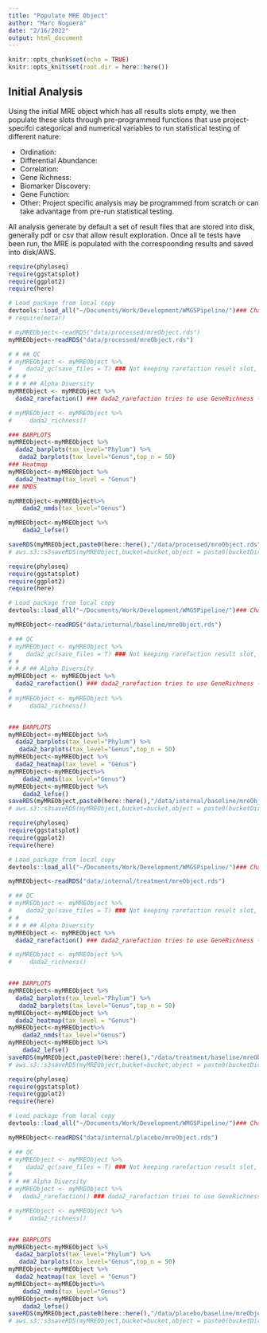 ```yaml
---
title: "Populate MRE Object"
author: "Marc Noguera"
date: "2/16/2022"
output: html_document
---
```

```r
knitr::opts_chunk$set(echo = TRUE)
knitr::opts_knit$set(root.dir = here::here())

```

## Initial Analysis

Using the initial MRE object which has all results slots empty, we then populate these slots through pre-programmed functions that use project-specifci categorical and numerical variables to run statistical testing of different nature:

* Ordination:
* Differential Abundance:
* Correlation:
* Gene Richness:
* Biomarker Discovery:
* Gene Function:
* Other: Project specific analysis may be programmed from scratch or can take advantage from pre-run statistical testing. 

All analysis generate by default a set of result files that are stored into disk, generally pdf or csv that allow result exploration.
Once all te tests have been run, the MRE is populated with the correspoonding results and saved into disk/AWS.

```r
require(phyloseq)
require(ggstatsplot)
require(ggplot2)
require(here)

# Load package from local copy
devtools::load_all("~/Documents/Work/Development/WMGSPipeline/")### Change to require/library/load local package
# require(metar)

# myMREObject<-readRDS("data/processed/mreObject.rds")
myMREObject<-readRDS("data/processed/mreObject.rds")

# # ## QC
# myMREObject <- myMREObject %>%
#    dada2_qc(save_files = T) ### Not keeping rarefaction result slot, too big.
# # # 
# # # ## Alpha Diversity
myMREObject <- myMREObject %>%
  dada2_rarefaction() ### dada2_rarefaction tries to use GeneRichness --> Needs to be corrected

# myMREObject <- myMREObject %>%
#     dada2_richness()

### BARPLOTS
myMREObject<-myMREObject %>%
  dada2_barplots(tax_level="Phylum") %>% 
   dada2_barplots(tax_level="Genus",top_n = 50)
### Heatmap
myMREObject<-myMREObject %>%
  dada2_heatmap(tax_level = "Genus")
### NMDS

myMREObject<-myMREObject%>%
    dada2_nmds(tax_level="Genus")

myMREObject<-myMREObject %>%
    dada2_lefse() 

saveRDS(myMREObject,paste0(here::here(),"/data/processed/mreObject.rds"))
# aws.s3::s3saveRDS(myMREObject,bucket=bucket,object = paste0(bucketDir,"/MREObject.rds"))

```


```r
require(phyloseq)
require(ggstatsplot)
require(ggplot2)
require(here)

# Load package from local copy
devtools::load_all("~/Documents/Work/Development/WMGSPipeline/")### Change to require/library/load local package

myMREObject<-readRDS("data/internal/baseline/mreObject.rds")

# ## QC
# myMREObject <- myMREObject %>%
#    dada2_qc(save_files = T) ### Not keeping rarefaction result slot, too big.
# # 
# # # ## Alpha Diversity
myMREObject <- myMREObject %>%
  dada2_rarefaction() ### dada2_rarefaction tries to use GeneRichness --> Needs to be corrected
# 
# myMREObject <- myMREObject %>%
#     dada2_richness()


### BARPLOTS
myMREObject<-myMREObject %>%
  dada2_barplots(tax_level="Phylum") %>% 
   dada2_barplots(tax_level="Genus",top_n = 50)
myMREObject<-myMREObject %>%
  dada2_heatmap(tax_level = "Genus")
myMREObject<-myMREObject%>%
    dada2_nmds(tax_level="Genus")
myMREObject<-myMREObject %>%
    dada2_lefse() 
saveRDS(myMREObject,paste0(here::here(),"/data/internal/baseline/mreObject.rds"))
# aws.s3::s3saveRDS(myMREObject,bucket=bucket,object = paste0(bucketDir,"/MREObject.rds"))

```


```r
require(phyloseq)
require(ggstatsplot)
require(ggplot2)
require(here)

# Load package from local copy
devtools::load_all("~/Documents/Work/Development/WMGSPipeline/")### Change to require/library/load local package

myMREObject<-readRDS("data/internal/treatment/mreObject.rds")

# ## QC
# myMREObject <- myMREObject %>%
#    dada2_qc(save_files = T) ### Not keeping rarefaction result slot, too big.
# # 
# # # ## Alpha Diversity
myMREObject <- myMREObject %>%
  dada2_rarefaction() ### dada2_rarefaction tries to use GeneRichness --> Needs to be corrected

# myMREObject <- myMREObject %>%
#     dada2_richness()


### BARPLOTS
myMREObject<-myMREObject %>%
  dada2_barplots(tax_level="Phylum") %>% 
   dada2_barplots(tax_level="Genus",top_n = 50)
myMREObject<-myMREObject %>%
  dada2_heatmap(tax_level = "Genus")
myMREObject<-myMREObject%>%
    dada2_nmds(tax_level="Genus")
myMREObject<-myMREObject %>%
    dada2_lefse() 
saveRDS(myMREObject,paste0(here::here(),"/data/treatment/baseline/mreObject.rds"))
# aws.s3::s3saveRDS(myMREObject,bucket=bucket,object = paste0(bucketDir,"/MREObject.rds"))

```


```r
require(phyloseq)
require(ggstatsplot)
require(ggplot2)
require(here)

# Load package from local copy
devtools::load_all("~/Documents/Work/Development/WMGSPipeline/")### Change to require/library/load local package

myMREObject<-readRDS("data/internal/placebo/mreObject.rds")

# ## QC
# myMREObject <- myMREObject %>%
#    dada2_qc(save_files = T) ### Not keeping rarefaction result slot, too big.
# 
# # ## Alpha Diversity
# myMREObject <- myMREObject %>%
#   dada2_rarefaction() ### dada2_rarefaction tries to use GeneRichness --> Needs to be corrected

# myMREObject <- myMREObject %>% 
#     dada2_richness()


### BARPLOTS
myMREObject<-myMREObject %>%
  dada2_barplots(tax_level="Phylum") %>% 
   dada2_barplots(tax_level="Genus",top_n = 50)
myMREObject<-myMREObject %>%
  dada2_heatmap(tax_level = "Genus")
myMREObject<-myMREObject%>%
    dada2_nmds(tax_level="Genus")
myMREObject<-myMREObject %>%
    dada2_lefse() 
saveRDS(myMREObject,paste0(here::here(),"/data/placebo/baseline/mreObject.rds"))
# aws.s3::s3saveRDS(myMREObject,bucket=bucket,object = paste0(bucketDir,"/MREObject.rds"))

```

